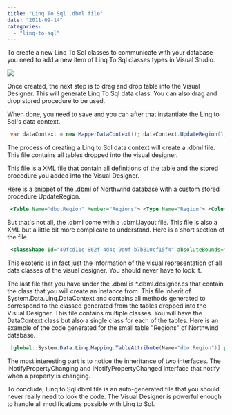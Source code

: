 ```yaml
---
title: "Linq To Sql .dbml file"
date: "2011-09-14"
categories: 
  - "linq-to-sql"
---
```


To create a new Linq To Sql classes to communicate with your database you need to add a new item of Linq To Sql classes types in Visual Studio.

![](images/linq2sqlcreate-400x386.png)

Once created, the next step is to drag and drop table into the Visual Designer. This will generate Linq To Sql data class. You can also drag and drop stored procedure to be used.

When done, you need to save and you can after that instantiate the Linq to Sql's data context.


```csharp
 var dataContext = new MapperDataContext(); dataContext.UpdateRegion(1, "Estern"); 
```

The process of creating a Linq to Sql data context will create a .dbml file. This file contains all tables dropped into the visual designer.

This file is a XML file that contain all definitions of the table and the stored procedure you added into the Visual Designer.

Here is a snippet of the .dbml of Northwind database with a custom stored procedure UpdateRegion.


```xml
 <Table Name="dbo.Region" Member="Regions"> <Type Name="Region"> <Column Name="RegionID" Type="System.Int32" DbType="Int NOT NULL" IsPrimaryKey="true" CanBeNull="false" /> <Column Name="RegionDescription" Type="System.String" DbType="NChar(50) NOT NULL" CanBeNull="false" /> <Association Name="Region_Territory" Member="Territories" ThisKey="RegionID" OtherKey="RegionID" Type="Territory" /> </Type> </Table> ... <Function Name="dbo.UpdateRegion" Method="UpdateRegion"> <Parameter Name="id" Type="System.Int32" DbType="Int" /> <Parameter Name="txt" Type="System.String" DbType="VarChar(50)" /> <Return Type="System.Int32" /> </Function> 
```


But that's not all, the .dbml come with a .dbml.layout file. This file is also a XML but a little bit more complicate to understand. Here is a short section of the file.


```xml
 <classShape Id="40fcd11c-862f-4d4c-9d0f-b7b810cf15f4" absoluteBounds="6.75, 7.5, 2, 1.1939925130208344"> <DataClassMoniker Name="/MapperDataContext/Region" /> <nestedChildShapes> <elementListCompartment Id="59d75784-613d-41c6-b53c-10f870c17964" absoluteBounds="6.765, 7.96, 1.9700000000000002, 0.63399251302083326" name="DataPropertiesCompartment" titleTextColor="Black" itemTextColor="Black" /> </nestedChildShapes> </classShape> 
```


This esoteric is in fact just the information of the visual representation of all data classes of the visual designer. You should never have to look it.

The last file that you have under the .dbml is *.dbml.designer.cs that contain the class that you will create an instance from. This file inherit of System.Data.Linq.DataContext and contains all methods generated to correspond to the classed generated from the tables dropped into the Visual Designer. This file contains multiple classes. You will have the DataContext class but also a single class for each of the tables. Here is an example of the code generated for the small table "Regions" of Northwind database.


```csharp
 [global::System.Data.Linq.Mapping.TableAttribute(Name="dbo.Region")] public partial class Region : INotifyPropertyChanging, INotifyPropertyChanged { private static PropertyChangingEventArgs emptyChangingEventArgs = new PropertyChangingEventArgs(String.Empty); private int_RegionID; private string_RegionDescription; private EntitySet<Territory>_Territories; #region Extensibility Method Definitions partial void OnLoaded(); partial void OnValidate(System.Data.Linq.ChangeAction action); partial void OnCreated(); partial void OnRegionIDChanging(int value); partial void OnRegionIDChanged(); partial void OnRegionDescriptionChanging(string value); partial void OnRegionDescriptionChanged(); #endregion public Region() { this._Territories = new EntitySet<Territory>(new Action<Territory>(this.attach_Territories), new Action<Territory>(this.detach_Territories)); OnCreated(); } [global::System.Data.Linq.Mapping.ColumnAttribute(Storage="_RegionID", DbType="Int NOT NULL", IsPrimaryKey=true)] public int RegionID { get { return this._RegionID; } set { if ((this._RegionID != value)) { this.OnRegionIDChanging(value); this.SendPropertyChanging(); this._RegionID = value; this.SendPropertyChanged("RegionID"); this.OnRegionIDChanged(); } } } [global::System.Data.Linq.Mapping.ColumnAttribute(Storage="_RegionDescription", DbType="NChar(50) NOT NULL", CanBeNull=false)] public string RegionDescription { get { return this._RegionDescription; } set { if ((this._RegionDescription != value)) { this.OnRegionDescriptionChanging(value); this.SendPropertyChanging(); this._RegionDescription = value; this.SendPropertyChanged("RegionDescription"); this.OnRegionDescriptionChanged(); } } } [global::System.Data.Linq.Mapping.AssociationAttribute(Name="Region_Territory", Storage="_Territories", ThisKey="RegionID", OtherKey="RegionID")] public EntitySet<Territory> Territories { get { return this._Territories; } set { this._Territories.Assign(value); } } public event PropertyChangingEventHandler PropertyChanging; public event PropertyChangedEventHandler PropertyChanged; protected virtual void SendPropertyChanging() { if ((this.PropertyChanging != null)) { this.PropertyChanging(this, emptyChangingEventArgs); } } protected virtual void SendPropertyChanged(String propertyName) { if ((this.PropertyChanged != null)) { this.PropertyChanged(this, new PropertyChangedEventArgs(propertyName)); } } private void attach_Territories(Territory entity) { this.SendPropertyChanging(); entity.Region = this; } private void detach_Territories(Territory entity) { this.SendPropertyChanging(); entity.Region = null; } } 
```

The most interesting part is to notice the inheritance of two interfaces. The INotifyPropertyChanging and INotifyPropertyChanged interface that notify when a property is changing.

To conclude, Linq to Sql dbml file is an auto-generated file that you should never really need to look the code. The Visual Designer is powerful enough to handle all modifications possible with Linq to Sql.
